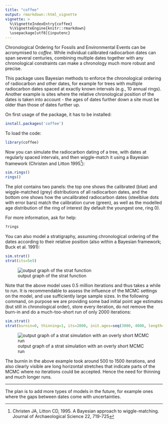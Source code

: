 ```yaml
---
title: "coffee"
output: rmarkdown::html_vignette
vignette: >
  %\VignetteIndexEntry{coffee}
  %\VignetteEngine{knitr::rmarkdown}
  \usepackage[utf8]{inputenc}
---
```


Chronological Ordering for Fossils and Environmental Events can be acronymised to *coffee*. While individual calibrated radiocarbon dates can span several centuries, combining multiple dates together with any chronological constraints can make a chronology much more robust and precise.

This package uses Bayesian methods to enforce the chronological ordering of radiocarbon and other dates, for example for trees with multiple radiocarbon dates spaced at exactly known intervals (e.g., 10 annual rings). Another example is sites where the relative chronological position of the dates is taken into account - the ages of dates further down a site must be older than those of dates further up.

On first usage of the package, it has to be installed: 

```r
install.packages('coffee')
``` 

To load the code:

```r
library(coffee)
```

Now you can simulate the radiocarbon dating of a tree, with dates at regularly spaced intervals, and then wiggle-match it using a Bayesian framework (Christen and Litton 1995[^1]):

```r
sim.rings()
rings()
```

The plot contains two panels: the top one shows the calibrated (blue) and wiggle-matched (grey) distributions of all radiocarbon dates, and the bottom one shows how the uncalibrated radiocarbon dates (steelblue dots with error bars) match the calibration curve (green), as well as the modelled age distribution of the ring of interest (by default the youngest one, ring 0).

For more information, ask for help:

```r
?rings
```

You can also model a stratigraphy, assuming chronological ordering of the dates according to their relative position (also within a Bayesian framework; Buck et al. 1991):

```r
sim.strat()
strat(its=5e5)
```

![output graph of the strat function](./strat.png)

Note that the above model uses 0.5 million iterations and thus takes a while to run. It is recommendable to assess the influence of the MCMC settings on the model, and use sufficiently large sample sizes. In the following command, on purpose we are providing some bad initial point age estimates (but still in chronological order), store every iteration, do not remove the burn-in and do a much-too-short run of only 2000 iterations:

```r
sim.strat()
strat(burnin=0, thinning=1, its=2000, init.ages=seq(3000, 4000, length=5))
````

![output graph of a strat simulation with an overly short MCMC run](./strat_short.png)

The burnin in the above example took around 500 to 1500 iterations, and also clearly visible are long horizontal stretches that indicate parts of the MCMC where no iterations could be accepted. Hence the need for thinning and much longer runs.

***

The plan is to add more types of models in the future, for example ones where the gaps between dates come with uncertainties.


[^1]: Christen JA, Litton CD, 1995. A Bayesian approach to wiggle-matching. Journal of Archaeological Science 22, 719-725

[^2]: Buck CE, Kenworthy JB, Litton CD, Smith AFM, 1991. Combining archaeological and radiocarbon information: a Bayesian approach to calibration. Antiquity 65, 808-821.
